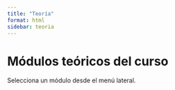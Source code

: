 ```yaml
---
title: "Teoría"
format: html
sidebar: teoria
---
```


# Módulos teóricos del curso

Selecciona un módulo desde el menú lateral.
